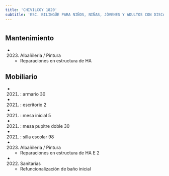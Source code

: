 ```yaml
---
title: 'CHIVILCOY 1820'
subtitle: 'ESC. BILINGÜE PARA NIÑOS, NIÑAS, JÓVENES Y ADULTOS CON DISCAPACIDAD AUDITIVA Y FORMACIÓN INTEGRAL N° 29 O MAGNASCO - ESC. INFANTIL ESPECIAL N° 27 DRA. LIDIA F. DE CORIAT - GABINETE MATERNO INFANTIL DE 18 - PI MAGNASCO'
---
```


#


## Mantenimiento

*  (2023) Albañileria / Pintura 
    + Reparaciones en estructura de HA


## Mobiliario

*  (2021) : armario 30 

*  (2021) : escritorio 2 

*  (2021) : mesa inicial 5 

*  (2021) : mesa pupitre doble 30 

*  (2021) : silla escolar 98 




*  (2023) Albañileria / Pintura 
    + Reparaciones en estructura de HA E 2

*  (2022) Sanitarias 
    + Refuncionalización de baño inicial



